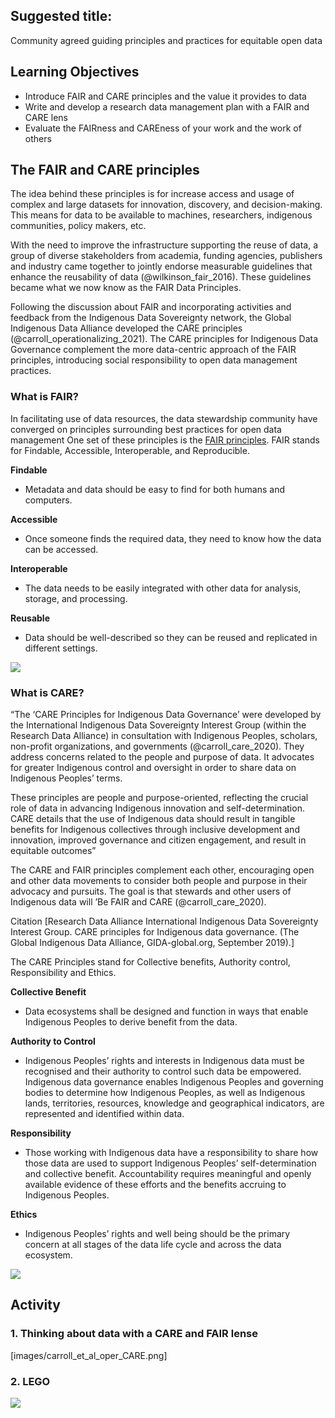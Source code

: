 ## Suggested title: {.unnumbered}

Community agreed guiding principles and practices for equitable open
data

## Learning Objectives {.unnumbered}

-   Introduce FAIR and CARE principles and the value it provides to data
-   Write and develop a research data management plan with a FAIR and
    CARE lens
-   Evaluate the FAIRness and CAREness of your work and the work of
    others

## The FAIR and CARE principles

The idea behind these principles is for increase access and usage of
complex and large datasets for innovation, discovery, and
decision-making. This means for data to be available to machines,
researchers, indigenous communities, policy makers, etc.

With the need to improve the infrastructure supporting the reuse of
data, a group of diverse stakeholders from academia, funding agencies,
publishers and industry came together to jointly endorse measurable
guidelines that enhance the reusability of data (@wilkinson_fair_2016).
These guidelines became what we now know as the FAIR Data Principles.

Following the discussion about FAIR and incorporating activities and
feedback from the Indigenous Data Sovereignty network, the Global
Indigenous Data Alliance developed the CARE principles
(@carroll_operationalizing_2021). The CARE principles for Indigenous
Data Governance complement the more data-centric approach of the FAIR
principles, introducing social responsibility to open data management
practices.

### What is FAIR?

In facilitating use of data resources, the data stewardship community
have converged on principles surrounding best practices for open data
management One set of these principles is the [FAIR
principles](https://force11.org/info/guiding-principles-for-findable-accessible-interoperable-and-re-usable-data-publishing-version-b1-0/).
FAIR stands for Findable, Accessible, Interoperable, and Reproducible.

**Findable**

-   Metadata and data should be easy to find for both humans and
    computers.

**Accessible**

-   Once someone finds the required data, they need to know how the data
    can be accessed.

**Interoperable**

-   The data needs to be easily integrated with other data for analysis,
    storage, and processing.

**Reusable**

-   Data should be well-described so they can be reused and replicated
    in different settings.

![](images/FAIRsFAIR.png)

### What is CARE?

<!-- NEED to IMPROVE THIS DESCRIPTION -->

"The 'CARE Principles for Indigenous Data Governance' were developed by
the International Indigenous Data Sovereignty Interest Group (within the
Research Data Alliance) in consultation with Indigenous Peoples,
scholars, non-profit organizations, and governments
(@carroll_care_2020). They address concerns related to the people and
purpose of data. It advocates for greater Indigenous control and
oversight in order to share data on Indigenous Peoples' terms.

These principles are people and purpose-oriented, reflecting the crucial
role of data in advancing Indigenous innovation and self-determination.
CARE details that the use of Indigenous data should result in tangible
benefits for Indigenous collectives through inclusive development and
innovation, improved governance and citizen engagement, and result in
equitable outcomes"

The CARE and FAIR principles complement each other, encouraging open and
other data movements to consider both people and purpose in their
advocacy and pursuits. The goal is that stewards and other users of
Indigenous data will 'Be FAIR and CARE (@carroll_care_2020).

Citation \[Research Data Alliance International Indigenous Data
Sovereignty Interest Group. CARE principles for Indigenous data
governance. (The Global Indigenous Data Alliance, GIDA-global.org,
September 2019).\]

The CARE Principles stand for Collective benefits, Authority control,
Responsibility and Ethics.

**Collective Benefit**

-   Data ecosystems shall be designed and function in ways that enable
    Indigenous Peoples to derive benefit from the data.

**Authority to Control**

-   Indigenous Peoples' rights and interests in Indigenous data must be
    recognised and their authority to control such data be empowered.
    Indigenous data governance enables Indigenous Peoples and governing
    bodies to determine how Indigenous Peoples, as well as Indigenous
    lands, territories, resources, knowledge and geographical
    indicators, are represented and identified within data.

**Responsibility**

-   Those working with Indigenous data have a responsibility to share
    how those data are used to support Indigenous Peoples'
    self-determination and collective benefit. Accountability requires
    meaningful and openly available evidence of these efforts and the
    benefits accruing to Indigenous Peoples.

**Ethics**

-   Indigenous Peoples' rights and well being should be the primary
    concern at all stages of the data life cycle and across the data
    ecosystem.

![](images/CAREsCARE.png)

## Activity

### 1. Thinking about data with a CARE and FAIR lense

<!-- still need to think a little bit more about this -->

\[images/carroll_et_al_oper_CARE.png\]

### 2. LEGO

![](images/FAIR_CARE.png)
